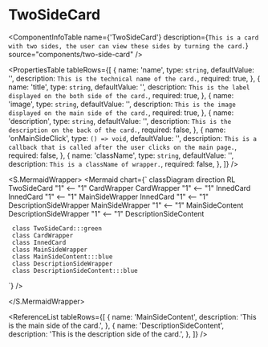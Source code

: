 

<Meta title="ApplicationModel/Components/TwoSideCard/docs" />

# TwoSideCard

<ComponentInfoTable
  name={'TwoSideCard'}
  description={`This is a card with two sides, the user can view these sides by turning the card.`}
  source="components/two-side-card"
/>

<PropertiesTable
  tableRows={[
    {
      name: 'name',
      type: `string`,
      defaultValue: '',
      description: `This is the technical name of the card.`,
      required: true,
    },
    {
      name: 'title',
      type: `string`,
      defaultValue: '',
      description: `This is the label displayed on the both side of the card.`,
      required: true,
    },
    {
      name: 'image',
      type: `string`,
      defaultValue: '',
      description: `This is the image displayed on the main side of the card.`,
      required: true,
    },
    {
      name: 'description',
      type: `string`,
      defaultValue: '',
      description: `This is the description on the back of the card.`,
      required: false,
    },
    {
      name: 'onMainSideClick',
      type: `() => void`,
      defaultValue: '',
      description: `This is a callback that is called after the user clicks on the main page.`,
      required: false,
    },
    {
      name: 'className',
      type: `string`,
      defaultValue: '',
      description: `This is a className of wrapper.`,
      required: false,
    },
  ]}
/>

<S.MermaidWrapper>
<Mermaid
  chart={`
     classDiagram
     direction RL
     TwoSideCard "1" <-- "1" CardWrapper
     CardWrapper "1" <-- "1" InnedCard
     InnedCard "1" <-- "1" MainSideWrapper
     InnedCard "1" <-- "1" DescriptionSideWrapper
     MainSideWrapper "1" <-- "1" MainSideContent
     DescriptionSideWrapper "1" <-- "1" DescriptionSideContent

     class TwoSideCard:::green
     class CardWrapper
     class InnedCard
     class MainSideWrapper
     class MainSideContent:::blue
     class DescriptionSideWrapper
     class DescriptionSideContent:::blue

`}
/>

</S.MermaidWrapper>

<ReferenceList
  tableRows={[
    {
      name: 'MainSideContent',
      description: 'This is the main side of the card.',
    },
    {
      name: 'DescriptionSideContent',
      description: 'This is the description side of the card.',
    },
  ]}
/>
